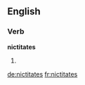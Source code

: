 ==English==

===Verb===
'''nictitates'''

# {{third-person singular of|[[nictitate]]}}

[[de:nictitates]]
[[fr:nictitates]]